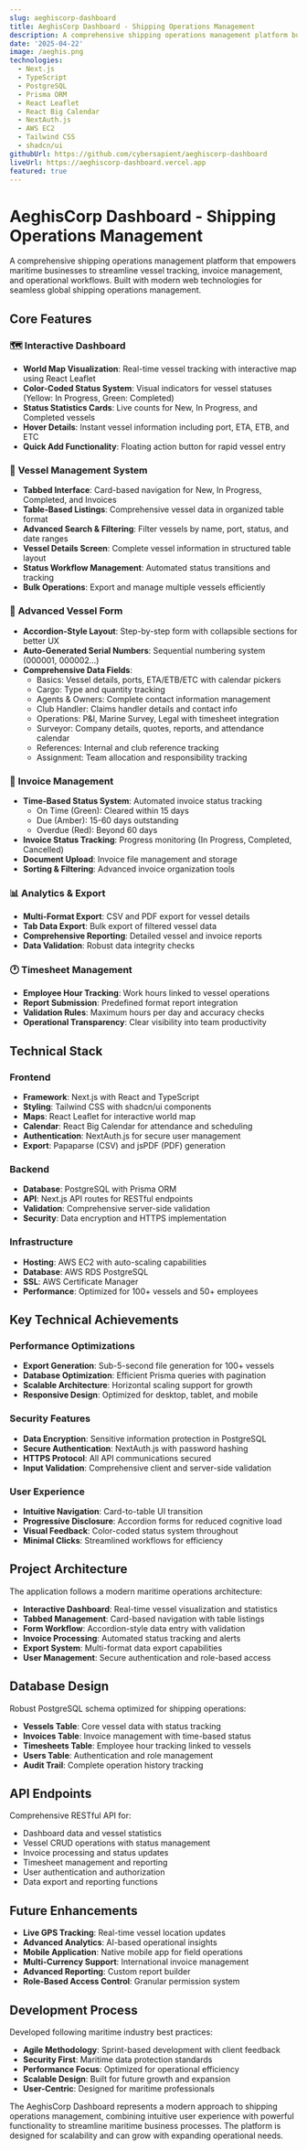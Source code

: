 ```yaml
---
slug: aeghiscorp-dashboard
title: AeghisCorp Dashboard - Shipping Operations Management
description: A comprehensive shipping operations management platform built with Next.js, TypeScript, and PostgreSQL. Track vessels, manage invoices, handle timesheets, and monitor global shipping operations with real-time analytics and reporting.
date: '2025-04-22'
image: /aeghis.png
technologies:
  - Next.js
  - TypeScript
  - PostgreSQL
  - Prisma ORM
  - React Leaflet
  - React Big Calendar
  - NextAuth.js
  - AWS EC2
  - Tailwind CSS
  - shadcn/ui
githubUrl: https://github.com/cybersapient/aeghiscorp-dashboard
liveUrl: https://aeghiscorp-dashboard.vercel.app
featured: true
---
```


# AeghisCorp Dashboard - Shipping Operations Management

A comprehensive shipping operations management platform that empowers maritime businesses to streamline vessel tracking, invoice management, and operational workflows. Built with modern web technologies for seamless global shipping operations management.

## Core Features

### 🗺️ **Interactive Dashboard**
- **World Map Visualization**: Real-time vessel tracking with interactive map using React Leaflet
- **Color-Coded Status System**: Visual indicators for vessel statuses (Yellow: In Progress, Green: Completed)
- **Status Statistics Cards**: Live counts for New, In Progress, and Completed vessels
- **Hover Details**: Instant vessel information including port, ETA, ETB, and ETC
- **Quick Add Functionality**: Floating action button for rapid vessel entry

### 🚢 **Vessel Management System**
- **Tabbed Interface**: Card-based navigation for New, In Progress, Completed, and Invoices
- **Table-Based Listings**: Comprehensive vessel data in organized table format
- **Advanced Search & Filtering**: Filter vessels by name, port, status, and date ranges
- **Vessel Details Screen**: Complete vessel information in structured table layout
- **Status Workflow Management**: Automated status transitions and tracking
- **Bulk Operations**: Export and manage multiple vessels efficiently

### 📝 **Advanced Vessel Form**
- **Accordion-Style Layout**: Step-by-step form with collapsible sections for better UX
- **Auto-Generated Serial Numbers**: Sequential numbering system (000001, 000002...)
- **Comprehensive Data Fields**: 
  - Basics: Vessel details, ports, ETA/ETB/ETC with calendar pickers
  - Cargo: Type and quantity tracking
  - Agents & Owners: Complete contact information management
  - Club Handler: Claims handler details and contact info
  - Operations: P&I, Marine Survey, Legal with timesheet integration
  - Surveyor: Company details, quotes, reports, and attendance calendar
  - References: Internal and club reference tracking
  - Assignment: Team allocation and responsibility tracking

### 💼 **Invoice Management**
- **Time-Based Status System**: Automated invoice status tracking
  - On Time (Green): Cleared within 15 days
  - Due (Amber): 15-60 days outstanding
  - Overdue (Red): Beyond 60 days
- **Invoice Status Tracking**: Progress monitoring (In Progress, Completed, Cancelled)
- **Document Upload**: Invoice file management and storage
- **Sorting & Filtering**: Advanced invoice organization tools

### 📊 **Analytics & Export**
- **Multi-Format Export**: CSV and PDF export for vessel details
- **Tab Data Export**: Bulk export of filtered vessel data
- **Comprehensive Reporting**: Detailed vessel and invoice reports
- **Data Validation**: Robust data integrity checks

### 🕐 **Timesheet Management**
- **Employee Hour Tracking**: Work hours linked to vessel operations
- **Report Submission**: Predefined format report integration
- **Validation Rules**: Maximum hours per day and accuracy checks
- **Operational Transparency**: Clear visibility into team productivity

## Technical Stack

### **Frontend**
- **Framework**: Next.js with React and TypeScript
- **Styling**: Tailwind CSS with shadcn/ui components
- **Maps**: React Leaflet for interactive world map
- **Calendar**: React Big Calendar for attendance and scheduling
- **Authentication**: NextAuth.js for secure user management
- **Export**: Papaparse (CSV) and jsPDF (PDF) generation

### **Backend**
- **Database**: PostgreSQL with Prisma ORM
- **API**: Next.js API routes for RESTful endpoints
- **Validation**: Comprehensive server-side validation
- **Security**: Data encryption and HTTPS implementation

### **Infrastructure**
- **Hosting**: AWS EC2 with auto-scaling capabilities
- **Database**: AWS RDS PostgreSQL
- **SSL**: AWS Certificate Manager
- **Performance**: Optimized for 100+ vessels and 50+ employees

## Key Technical Achievements

### **Performance Optimizations**
- **Export Generation**: Sub-5-second file generation for 100+ vessels
- **Database Optimization**: Efficient Prisma queries with pagination
- **Scalable Architecture**: Horizontal scaling support for growth
- **Responsive Design**: Optimized for desktop, tablet, and mobile

### **Security Features**
- **Data Encryption**: Sensitive information protection in PostgreSQL
- **Secure Authentication**: NextAuth.js with password hashing
- **HTTPS Protocol**: All API communications secured
- **Input Validation**: Comprehensive client and server-side validation

### **User Experience**
- **Intuitive Navigation**: Card-to-table UI transition
- **Progressive Disclosure**: Accordion forms for reduced cognitive load
- **Visual Feedback**: Color-coded status system throughout
- **Minimal Clicks**: Streamlined workflows for efficiency

## Project Architecture

The application follows a modern maritime operations architecture:

- **Interactive Dashboard**: Real-time vessel visualization and statistics
- **Tabbed Management**: Card-based navigation with table listings
- **Form Workflow**: Accordion-style data entry with validation
- **Invoice Processing**: Automated status tracking and alerts
- **Export System**: Multi-format data export capabilities
- **User Management**: Secure authentication and role-based access

## Database Design

Robust PostgreSQL schema optimized for shipping operations:

- **Vessels Table**: Core vessel data with status tracking
- **Invoices Table**: Invoice management with time-based status
- **Timesheets Table**: Employee hour tracking linked to vessels
- **Users Table**: Authentication and role management
- **Audit Trail**: Complete operation history tracking

## API Endpoints

Comprehensive RESTful API for:
- Dashboard data and vessel statistics
- Vessel CRUD operations with status management
- Invoice processing and status updates
- Timesheet management and reporting
- User authentication and authorization
- Data export and reporting functions

## Future Enhancements

- **Live GPS Tracking**: Real-time vessel location updates
- **Advanced Analytics**: AI-based operational insights
- **Mobile Application**: Native mobile app for field operations
- **Multi-Currency Support**: International invoice management
- **Advanced Reporting**: Custom report builder
- **Role-Based Access Control**: Granular permission system

## Development Process

Developed following maritime industry best practices:
- **Agile Methodology**: Sprint-based development with client feedback
- **Security First**: Maritime data protection standards
- **Performance Focus**: Optimized for operational efficiency
- **Scalable Design**: Built for future growth and expansion
- **User-Centric**: Designed for maritime professionals

The AeghisCorp Dashboard represents a modern approach to shipping operations management, combining intuitive user experience with powerful functionality to streamline maritime business processes. The platform is designed for scalability and can grow with expanding operational needs.
